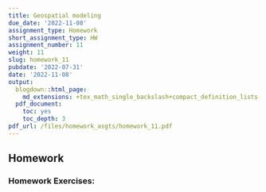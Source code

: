 ```yaml
---
title: Geospatial modeling
due_date: '2022-11-08'
assignment_type: Homework
short_assignment_type: HW
assignment_number: 11
weight: 11
slug: homework_11
pubdate: '2022-07-31'
date: '2022-11-08'
output:
  blogdown::html_page:
    md_extensions: +tex_math_single_backslash+compact_definition_lists
  pdf_document:
    toc: yes
    toc_depth: 3
pdf_url: /files/homework_asgts/homework_11.pdf
---
```

## Homework

### Homework Exercises:

